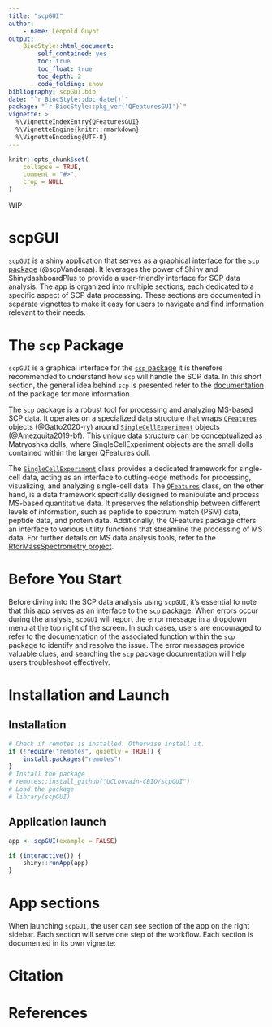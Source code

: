 ```yaml
---
title: "scpGUI"
author:
    - name: Léopold Guyot
output:
    BiocStyle::html_document:
        self_contained: yes
        toc: true
        toc_float: true
        toc_depth: 2
        code_folding: show
bibliography: scpGUI.bib
date: "`r BiocStyle::doc_date()`"
package: "`r BiocStyle::pkg_ver('QFeaturesGUI')`"
vignette: >
  %\VignetteIndexEntry{QFeaturesGUI}
  %\VignetteEngine{knitr::rmarkdown}
  %\VignetteEncoding{UTF-8}
---
```


```r
knitr::opts_chunk$set(
    collapse = TRUE,
    comment = "#>",
    crop = NULL
)
```


WIP



# scpGUI

`scpGUI` is a shiny application that serves as a graphical interface for the [`scp` package](https://bioconductor.org/packages/release/bioc/html/scp.html) (@scpVanderaa). It leverages the power of Shiny and ShinydashboardPlus to provide a user-friendly interface for SCP data analysis. The app is organized into multiple sections, each dedicated to a specific aspect of SCP data processing. These sections are documented in separate vignettes to make it easy for users to navigate and find information relevant to their needs.

# The `scp` Package

`scpGUI` is a graphical interface for the [`scp` package](https://bioconductor.org/packages/release/bioc/html/scp.html) it is therefore recommended to understand how `scp` will handle the SCP data. In this short section, the general idea behind `scp` is presented refer to the [documentation](https://uclouvain-cbio.github.io/scp/index.html) of the package for more information.

The [`scp` package](https://bioconductor.org/packages/release/bioc/html/scp.html) is a robust tool for processing and analyzing MS-based SCP data. It operates on a specialized data structure that wraps [`QFeatures`](https://rformassspectrometry.github.io/QFeatures/) objects (@Gatto2020-ry) around [`SingleCellExperiment`](http://bioconductor.org/packages/release/bioc/html/SingleCellExperiment.html) objects (@Amezquita2019-bf). This unique data structure can be conceptualized as Matryoshka dolls, where SingleCellExperiment objects are the small dolls contained within the larger QFeatures doll.

The [`SingleCellExperiment`](http://bioconductor.org/packages/release/bioc/html/SingleCellExperiment.html) class provides a dedicated framework for single-cell data, acting as an interface to cutting-edge methods for processing, visualizing, and analyzing single-cell data.
The [`QFeatures`](https://rformassspectrometry.github.io/QFeatures/) class, on the other hand, is a data framework specifically designed to manipulate and process MS-based quantitative data. It preserves the relationship between different levels of information, such as peptide to spectrum match (PSM) data, peptide data, and protein data. Additionally, the QFeatures package offers an interface to various utility functions that streamline the processing of MS data. For further details on MS data analysis tools, refer to the [RforMassSpectrometry project](https://www.rformassspectrometry.org/).

# Before You Start

Before diving into the SCP data analysis using `scpGUI`, it's essential to note that this app serves as an interface to the `scp` package. When errors occur during the analysis, `scpGUI` will report the error message in a dropdown menu at the top right of the screen. In such cases, users are encouraged to refer to the documentation of the associated function within the `scp` package to identify and resolve the issue. The error messages provide valuable clues, and searching the `scp` package documentation will help users troubleshoot effectively.

# Installation and Launch
## Installation

```r
# Check if remotes is installed. Otherwise install it.
if (!require("remotes", quietly = TRUE)) {
    install.packages("remotes")
}
# Install the package
# remotes::install_github("UCLouvain-CBIO/scpGUI")
# Load the package
# library(scpGUI)
```

## Application launch

```r
app <- scpGUI(example = FALSE)

if (interactive()) {
    shiny::runApp(app)
}
```

# App sections

When launching `scpGUI`, the user can see section of the app on the right sidebar. Each section will serve one step of the workflow.
Each section is documented in its own vignette:


# Citation



# References
